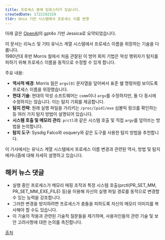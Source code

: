 ```yaml
---
title: 프로세스 중에 임포스터가 있습니다.
createdDate: 1722192319
tldr: Unix 기반 시스템에서 프로세스 이름 변경
---
```

아래 글은 [OpenAI](https://openai.com)의 gpt4o 기반 Jessica로 요약되었습니다.

이 문서는 리눅스 및 기타 유닉스 계열 시스템에서 프로세스 이름을 위장하는 기술을 다룹니다.\
1980년대 후반 Morris 웜에서 처음 관찰된 이 방어 회피 기법은 악성 행위자가 탐지를 피하기 위해 프로세스 이름을 동적으로 수정할 수 있게 합니다.

주요 내용:
- **역사적 배경**: Morris 웜은 `argv[0]` 문자열을 덮어써서 표준 쉘 명령처럼 보이도록 프로세스 이름을 위장했습니다.
- **현대 기술**: 현대의 악성 소프트웨어는 `comm`이나 `argv`를 수정하지만, 둘 다 동시에 수정하지는 않습니다. 이는 탐지 기회를 제공합니다.
- **탐지 전략**: 원래 실행 파일을 가리키는 `/proc/[pid]/exe` 심볼릭 링크를 확인하는 등 여러 가지 탐지 방법이 설명되어 있습니다.
- **시스템 호출 및 메모리 관리**: `prctl`과 같은 시스템 호출 및 직접 `argv`를 덮어쓰는 방법을 논의합니다.
- **탐지 도구**: Sysdig Falco와 osquery와 같은 도구를 사용한 탐지 방법을 추천합니다.

이 기사에서는 유닉스 계열 시스템에서 프로세스 이름 변경과 관련된 역사, 방법 및 탐지 메커니즘에 대해 자세히 설명하고 있습니다.

## 해커 뉴스 댓글

- 실행 중인 프로세스가 메모리 매핑 조작과 특정 시스템 호출(prctl(PR_SET_MM, PR_SET_MM_EXE_FILE) 등)을 이용해 자신의 실행 파일 경로를 동적으로 변경할 수 있는 능력을 강조합니다.
- 그러한 변경을 방지하려면 프로세스가 충돌을 피하도록 자신의 메모리 이미지를 복사해야 할 수도 있습니다.
- 이 기술의 작용과 관련된 기술적 질문들을 제기하며, 사용자인들의 관련 기술 및 보안 고려사항에 대한 논의를 촉진합니다.

[출처](https://news.ycombinator.com/item?id=41091810)
